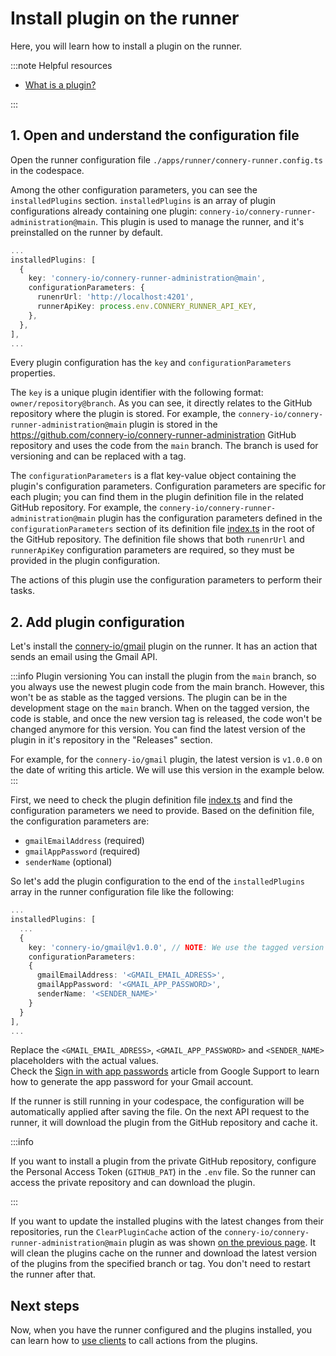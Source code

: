 # Install plugin on the runner

Here, you will learn how to install a plugin on the runner.

:::note Helpful resources

- [What is a plugin?](/docs/platform/introduction/core-concepts#plugin)

:::

## 1. Open and understand the configuration file

Open the runner configuration file `./apps/runner/connery-runner.config.ts` in the codespace.

Among the other configuration parameters, you can see the `installedPlugins` section.
`installedPlugins` is an array of plugin configurations already containing one plugin: `connery-io/connery-runner-administration@main`.
This plugin is used to manage the runner, and it's preinstalled on the runner by default.

```ts
...
installedPlugins: [
  {
    key: 'connery-io/connery-runner-administration@main',
    configurationParameters: {
      runenrUrl: 'http://localhost:4201',
      runnerApiKey: process.env.CONNERY_RUNNER_API_KEY,
    },
  },
],
...
```

Every plugin configuration has the `key` and `configurationParameters` properties.

The `key` is a unique plugin identifier with the following format: `owner/repository@branch`.
As you can see, it directly relates to the GitHub repository where the plugin is stored.
For example, the `connery-io/connery-runner-administration@main` plugin is stored
in the https://github.com/connery-io/connery-runner-administration GitHub repository and uses the code from the `main` branch.
The branch is used for versioning and can be replaced with a tag.

The `configurationParameters` is a flat key-value object containing the plugin's configuration parameters.
Configuration parameters are specific for each plugin; you can find them in the plugin definition file in the related GitHub repository.
For example, the `connery-io/connery-runner-administration@main` plugin has the configuration parameters
defined in the `configurationParameters` section of its definition file [index.ts](https://github.com/connery-io/connery-runner-administration/blob/main/src/index.ts) in the root of the GitHub repository.
The definition file shows that both `runenrUrl` and `runnerApiKey` configuration parameters are required, so they must be provided in the plugin configuration.

The actions of this plugin use the configuration parameters to perform their tasks.

## 2. Add plugin configuration

Let's install the [connery-io/gmail](https://github.com/connery-io/gmail) plugin on the runner.
It has an action that sends an email using the Gmail API.

:::info Plugin versioning
You can install the plugin from the `main` branch, so you always use the newest plugin code from the main branch.
However, this won't be as stable as the tagged versions. The plugin can be in the development stage on the `main` branch.
When on the tagged version, the code is stable, and once the new version tag is released, the code won't be changed anymore for this version.
You can find the latest version of the plugin in it's repository in the "Releases" section.

For example, for the `connery-io/gmail` plugin, the latest version is `v1.0.0` on the date of writing this article.
We will use this version in the example below.
:::

First, we need to check the plugin definition file [index.ts](https://github.com/connery-io/gmail/blob/main/src/index.ts) and find the configuration parameters we need to provide.
Based on the definition file, the configuration parameters are:

- `gmailEmailAddress` (required)
- `gmailAppPassword` (required)
- `senderName` (optional)

So let's add the plugin configuration to the end of the `installedPlugins` array in the runner configuration file like the following:

```ts
...
installedPlugins: [
  ...
  {
    key: 'connery-io/gmail@v1.0.0', // NOTE: We use the tagged version v1.0.0 here. However, you can use any other available tagged version or the branch name here.
    configurationParameters:
    {
      gmailEmailAddress: '<GMAIL_EMAIL_ADRESS>',
      gmailAppPassword: '<GMAIL_APP_PASSWORD>',
      senderName: '<SENDER_NAME>'
    }
  }
],
...
```

Replace the `<GMAIL_EMAIL_ADRESS>`, `<GMAIL_APP_PASSWORD>` and `<SENDER_NAME>` placeholders with the actual values.<br/>
Check the [Sign in with app passwords](https://support.google.com/accounts/answer/185833?hl=en) article from Google Support to learn how to generate the app password for your Gmail account.

If the runner is still running in your codespace, the configuration will be automatically applied after saving the file.
On the next API request to the runner, it will download the plugin from the GitHub repository and cache it.

:::info

If you want to install a plugin from the private GitHub repository, configure the Personal Access Token (`GITHUB_PAT`) in the `.env` file.
So the runner can access the private repository and can download the plugin.

:::

If you want to update the installed plugins with the latest changes from their repositories,
run the `ClearPluginCache` action of the `connery-io/connery-runner-administration@main` plugin as was shown [on the previous page](/docs/platform/quick-start/set-up-runner#run-action-using-api).
It will clean the plugins cache on the runner and download the latest version of the plugins from the specified branch or tag.
You don't need to restart the runner after that.

## Next steps

Now, when you have the runner configured and the plugins installed, you can learn how to [use clients](/docs/platform/quick-start/use-clients-to-call-actions) to call actions from the plugins.
